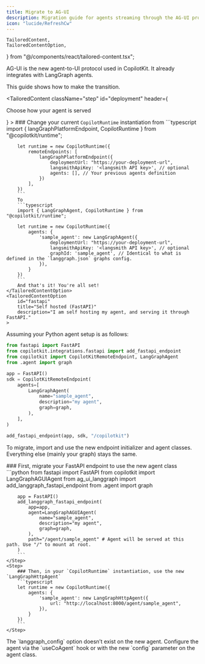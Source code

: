 ```yaml
---
title: Migrate to AG-UI
description: Migration guide for agents streaming through the AG-UI protocol
icon: "lucide/RefreshCw"
---
```

    TailoredContent,
    TailoredContentOption,
} from "@/components/react/tailored-content.tsx";

AG-UI is the new agent-to-UI protocol used in CopilotKit.
It already integrates with LangGraph agents.

This guide shows how to make the transition.

<TailoredContent
        className="step"
        id="deployment"
        header={
            <div>
                <p className="text-xl font-semibold">Choose how your agent is served</p>
            </div>
        }
    >
    <TailoredContentOption
        id="lgp"
        title="LangGraph Platform"
        description="I am using LangGraph's Platform to serve my agent (cloud or self hosted)."
    >
        ### Change your current `CopilotRuntime` instantiation from
        ```typescript
        import { langGraphPlatformEndpoint, CopilotRuntime } from "@copilotkit/runtime";

        let runtime = new CopilotRuntime({
            remoteEndpoints: [
                langGraphPlatformEndpoint({
                    deploymentUrl: "https://your-deployment-url",
                    langsmithApiKey: '<langsmith API key>', // optional
                    agents: [], // Your previous agents definition
                })
            ],
        })
        ```
        To
        ```typescript
        import { LangGraphAgent, CopilotRuntime } from "@copilotkit/runtime";

        let runtime = new CopilotRuntime({
            agents: {
                'sample_agent': new LangGraphAgent({
                    deploymentUrl: "https://your-deployment-url",
                    langsmithApiKey: '<langsmith API key>', // optional
                    graphId: 'sample_agent', // Identical to what is defined in the `langgraph.json` graphs config.
                }),
            }
        })
        ```
        And that's it! You're all set!
    </TailoredContentOption>
    <TailoredContentOption
        id="fastapi"
        title="Self hosted (FastAPI)"
        description="I am self hosting my agent, and serving it through FastAPI."
    >

Assuming your Python agent setup is as follows:
```python
from fastapi import FastAPI
from copilotkit.integrations.fastapi import add_fastapi_endpoint
from copilotkit import CopilotKitRemoteEndpoint, LangGraphAgent
from .agent import graph

app = FastAPI()
sdk = CopilotKitRemoteEndpoint(
    agents=[
        LangGraphAgent(
            name="sample_agent",
            description="my agent",
            graph=graph,
        ),
    ],
)

add_fastapi_endpoint(app, sdk, "/copilotkit")
```

To migrate, import and use the new endpoint initializer and agent classes.
Everything else (mainly your graph) stays the same.

<Steps>
    <Step>
        ### First, migrate your FastAPI endpoint to use the new agent class
        ```python
        from fastapi import FastAPI
        from copilotkit import LangGraphAGUIAgent
        from ag_ui_langgraph import add_langgraph_fastapi_endpoint
        from .agent import graph

        app = FastAPI()
        add_langgraph_fastapi_endpoint(
            app=app,
            agent=LangGraphAGUIAgent(
                name="sample_agent",
                description="my agent",
                graph=graph,
            ),
            path="/agent/sample_agent" # Agent will be served at this path. Use "/" to mount at root.
        )
        ```
    </Step>
    <Step>
        ### Then, in your `CopilotRuntime` instantiation, use the new `LangGraphHttpAgent`
        ```typescript
        let runtime = new CopilotRuntime({
            agents: {
                'sample_agent': new LangGraphHttpAgent({
                    url: "http://localhost:8000/agent/sample_agent",
                }),
            }
        })
        ```
    </Step>
</Steps>
        <Accordions>
            <Accordion title="What about the old LangGraph config parameter which was used to configure the agent?">
                The `langgraph_config` option doesn’t exist on the new agent.
                Configure the agent via the `useCoAgent` hook or with the new `config` parameter on the agent class.
            </Accordion>
        </Accordions>
    </TailoredContentOption>
</TailoredContent>

